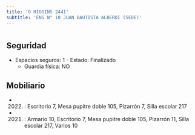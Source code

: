 ```yaml
---
title: 'O HIGGINS 2441'
subtitle: 'ENS N° 10 JUAN BAUTISTA ALBERDI (SEDE)'
---
```


#


## Seguridad

*  Espacios seguros: 1 - Estado: Finalizado 
    + Guardia física: NO





## Mobiliario

*  (2022) : Escritorio 7, Mesa pupitre doble 105, Pizarrón 7, Silla escolar 217 

*  (2021) : Armario 10, Escritorio 7, Mesa pupitre doble 105, Pizarrón 11, Silla escolar 217, Varios 10 



